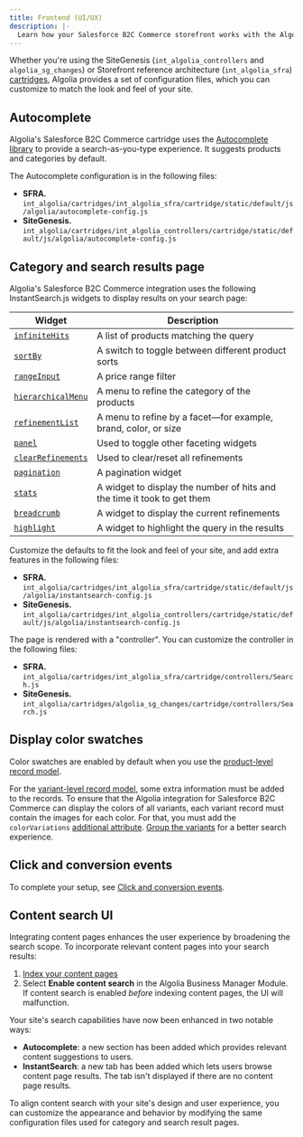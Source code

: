 ```yaml
---
title: Frontend (UI/UX)
description: |-
  Learn how your Salesforce B2C Commerce storefront works with the Algolia Salesforce B2C Commerce cartridge.
---
```


Whether you're using the SiteGenesis (`int_algolia_controllers` and `algolia_sg_changes`) or Storefront reference architecture (`int_algolia_sfra`) [cartridges](/integration/salesforce-commerce-cloud-b2c/getting-started/set-up-the-algolia-cartridge/#install-with-salesforce-b2c-commerce-ux-studio),
Algolia provides a set of configuration files, which you can customize to match the look and feel of your site.

## Autocomplete

Algolia's Salesforce B2C Commerce cartridge uses the [Autocomplete library](/ui-libraries/autocomplete/introduction/getting-started/) to provide a search-as-you-type experience. It suggests products and categories by default.

The Autocomplete configuration is in the following files:

- **SFRA.** `int_algolia/cartridges/int_algolia_sfra/cartridge/static/default/js/algolia/autocomplete-config.js`
- **SiteGenesis.** `int_algolia/cartridges/int_algolia_controllers/cartridge/static/default/js/algolia/autocomplete-config.js`

## Category and search results page

Algolia's Salesforce B2C Commerce integration uses the following InstantSearch.js widgets to display results on your search page:

| Widget                                                             | Description                                                             |
| ------------------------------------------------------------------ | ----------------------------------------------------------------------- |
| [`infiniteHits`](/api-reference/widgets/infinite-hits/js/)         | A list of products matching the query                                   |
| [`sortBy`](/api-reference/widgets/sort-by/js/)                     | A switch to toggle between different product sorts                      |
| [`rangeInput`](/api-reference/widgets/range-input/js/)             | A price range filter                                                    |
| [`hierarchicalMenu`](/api-reference/widgets/hierarchical-menu/js/) | A menu to refine the category of the products                           |
| [`refinementList`](/api-reference/widgets/refinement-list/js/)     | A menu to refine by a facet—for example, brand, color, or size          |
| [`panel`](/api-reference/widgets/panel/js/)                        | Used to toggle other faceting widgets                                   |
| [`clearRefinements`](/api-reference/widgets/clear-refinements/js/) | Used to clear/reset all refinements                                     |
| [`pagination`](/api-reference/widgets/pagination/js/)              | A pagination widget                                                     |
| [`stats`](/api-reference/widgets/stats/js/)                        | A widget to display the number of hits and the time it took to get them |
| [`breadcrumb`](/api-reference/widgets/breadcrumb/js/)              | A widget to display the current refinements                             |
| [`highlight`](/api-reference/widgets/highlight/js/)                | A widget to highlight the query in the results                          |

Customize the defaults to fit the look and feel of your site, and add extra features in the following files:

- **SFRA.** `int_algolia/cartridges/int_algolia_sfra/cartridge/static/default/js/algolia/instantsearch-config.js`
- **SiteGenesis.** `int_algolia/cartridges/int_algolia_controllers/cartridge/static/default/js/algolia/instantsearch-config.js`

The page is rendered with a "controller". You can customize the controller in the following files:

- **SFRA.** `int_algolia/cartridges/int_algolia_sfra/cartridge/controllers/Search.js`
- **SiteGenesis.** `int_algolia/cartridges/algolia_sg_changes/cartridge/controllers/Search.js`

## Display color swatches

Color swatches are enabled by default when you use the [product-level record model](/integration/salesforce-commerce-cloud-b2c/indexing/product-indexing/indexing-attributes/#product-level-default-model).

For the [variant-level record model](/integration/salesforce-commerce-cloud-b2c/indexing/product-indexing/indexing-attributes/#variant-level-default-model), some extra information must be added to the records.
To ensure that the Algolia integration for Salesforce B2C Commerce can display the colors of all variants, each variant record must contain the images for each color.
For that, you must add the `colorVariations` [additional attribute](/integration/salesforce-commerce-cloud-b2c/indexing/product-indexing/indexing-attributes/?client=javascript#configurable-attributes).
[Group the variants](/integration/salesforce-commerce-cloud-b2c/getting-started/configure-your-search/#configure-results-grouping) for a better search experience.

## Click and conversion events

To complete your setup, see [Click and conversion events](/integration/salesforce-commerce-cloud-b2c/building-the-search-ui/events/).

## Content search UI

Integrating content pages enhances the user experience by broadening the search scope.
To incorporate relevant content pages into your search results:

1. [Index your content pages](/integration/salesforce-commerce-cloud-b2c/indexing/content-indexing/fundamentals/)
1. Select **Enable content search** in the Algolia Business Manager Module. If content search is enabled _before_ indexing content pages, the UI will malfunction.

Your site's search capabilities have now been enhanced in two notable ways:

- **Autocomplete**: a new section has been added which provides relevant content suggestions to users.
- **InstantSearch**: a new tab has been added which lets users browse content page results. The tab isn't displayed if there are no content page results.

To align content search with your site's design and user experience, you can customize the appearance and behavior by modifying the same configuration files used for category and search result pages.
